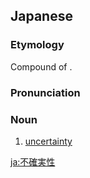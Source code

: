 ==Japanese==
{{ja-kanjitab|ふ|かく|じつ|せい|yomi=on}}

===Etymology===
Compound of {{compound|lang=ja|sort=ふかくじつせい|不|tr1=fu|t1=un-, non-|確実性|tr2=kakujitsusei|t2=certainty}}.

===Pronunciation===
{{ja-pron|yomi=o|ふかくじつせい}}

===Noun===
{{ja-noun|ふかくじつせい}}

# [[uncertainty]]

[[ja:不確実性]]